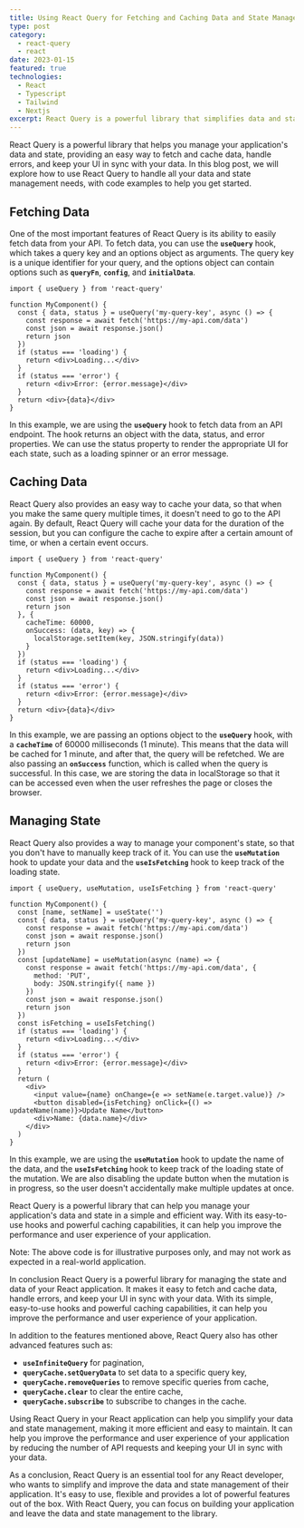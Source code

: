 ```yaml
---
title: Using React Query for Fetching and Caching Data and State Management
type: post
category:
  - react-query
  - react
date: 2023-01-15
featured: true
technologies:
  - React
  - Typescript
  - Tailwind
  - Nextjs
excerpt: React Query is a powerful library that simplifies data and state management in React applications. It provides easy-to-use hooks for fetching and caching data, handling errors, and keeping the UI in sync with the data.
---
```


React Query is a powerful library that helps you manage your application's data and state, providing an easy way to fetch and cache data, handle errors, and keep your UI in sync with your data. In this blog post, we will explore how to use React Query to handle all your data and state management needs, with code examples to help you get started.

## **Fetching Data**

One of the most important features of React Query is its ability to easily fetch data from your API. To fetch data, you can use the **`useQuery`** hook, which takes a query key and an options object as arguments. The query key is a unique identifier for your query, and the options object can contain options such as **`queryFn`**, **`config`**, and **`initialData`**.

```
import { useQuery } from 'react-query'

function MyComponent() {
  const { data, status } = useQuery('my-query-key', async () => {
    const response = await fetch('https://my-api.com/data')
    const json = await response.json()
    return json
  })
  if (status === 'loading') {
    return <div>Loading...</div>
  }
  if (status === 'error') {
    return <div>Error: {error.message}</div>
  }
  return <div>{data}</div>
}

```

In this example, we are using the **`useQuery`** hook to fetch data from an API endpoint. The hook returns an object with the data, status, and error properties. We can use the status property to render the appropriate UI for each state, such as a loading spinner or an error message.

## **Caching Data**

React Query also provides an easy way to cache your data, so that when you make the same query multiple times, it doesn't need to go to the API again. By default, React Query will cache your data for the duration of the session, but you can configure the cache to expire after a certain amount of time, or when a certain event occurs.

```
import { useQuery } from 'react-query'

function MyComponent() {
  const { data, status } = useQuery('my-query-key', async () => {
    const response = await fetch('https://my-api.com/data')
    const json = await response.json()
    return json
  }, {
    cacheTime: 60000,
    onSuccess: (data, key) => {
      localStorage.setItem(key, JSON.stringify(data))
    }
  })
  if (status === 'loading') {
    return <div>Loading...</div>
  }
  if (status === 'error') {
    return <div>Error: {error.message}</div>
  }
  return <div>{data}</div>
}

```

In this example, we are passing an options object to the **`useQuery`** hook, with a **`cacheTime`** of 60000 milliseconds (1 minute). This means that the data will be cached for 1 minute, and after that, the query will be refetched. We are also passing an **`onSuccess`** function, which is called when the query is successful. In this case, we are storing the data in localStorage so that it can be accessed even when the user refreshes the page or closes the browser.

## **Managing State**

React Query also provides a way to manage your component's state, so that you don't have to manually keep track of it. You can use the **`useMutation`** hook to update your data and the **`useIsFetching`** hook to keep track of the loading state.

```
import { useQuery, useMutation, useIsFetching } from 'react-query'

function MyComponent() {
  const [name, setName] = useState('')
  const { data, status } = useQuery('my-query-key', async () => {
    const response = await fetch('https://my-api.com/data')
    const json = await response.json()
    return json
  })
  const [updateName] = useMutation(async (name) => {
    const response = await fetch('https://my-api.com/data', {
      method: 'PUT',
      body: JSON.stringify({ name })
    })
    const json = await response.json()
    return json
  })
  const isFetching = useIsFetching()
  if (status === 'loading') {
    return <div>Loading...</div>
  }
  if (status === 'error') {
    return <div>Error: {error.message}</div>
  }
  return (
    <div>
      <input value={name} onChange={e => setName(e.target.value)} />
      <button disabled={isFetching} onClick={() => updateName(name)}>Update Name</button>
      <div>Name: {data.name}</div>
    </div>
  )
}

```

In this example, we are using the **`useMutation`** hook to update the name of the data, and the **`useIsFetching`** hook to keep track of the loading state of the mutation. We are also disabling the update button when the mutation is in progress, so the user doesn't accidentally make multiple updates at once.

React Query is a powerful library that can help you manage your application's data and state in a simple and efficient way. With its easy-to-use hooks and powerful caching capabilities, it can help you improve the performance and user experience of your application.

Note: The above code is for illustrative purposes only, and may not work as expected in a real-world application.

In conclusion React Query is a powerful library for managing the state and data of your React application. It makes it easy to fetch and cache data, handle errors, and keep your UI in sync with your data. With its simple, easy-to-use hooks and powerful caching capabilities, it can help you improve the performance and user experience of your application.

In addition to the features mentioned above, React Query also has other advanced features such as:

- **`useInfiniteQuery`** for pagination,
- **`queryCache.setQueryData`** to set data to a specific query key,
- **`queryCache.removeQueries`** to remove specific queries from cache,
- **`queryCache.clear`** to clear the entire cache,
- **`queryCache.subscribe`** to subscribe to changes in the cache.

Using React Query in your React application can help you simplify your data and state management, making it more efficient and easy to maintain. It can help you improve the performance and user experience of your application by reducing the number of API requests and keeping your UI in sync with your data.

As a conclusion, React Query is an essential tool for any React developer, who wants to simplify and improve the data and state management of their application. It's easy to use, flexible and provides a lot of powerful features out of the box. With React Query, you can focus on building your application and leave the data and state management to the library.
